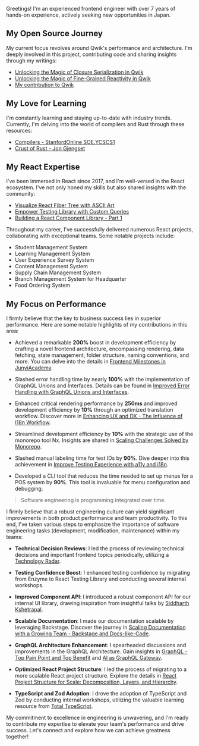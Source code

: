 Greetings! I'm an experienced frontend engineer with over 7 years of hands-on experience, actively seeking new opportunities in Japan.

## My Open Source Journey

My current focus revolves around Qwik's performance and architecture.
I'm deeply involved in this project, contributing code and sharing insights through my writings:

- [Unlocking the Magic of Closure Serialization in Qwik](/posts/unlocking-the-magic-of-closure-serialization-in-qwik/)
- [Unlocking the Magic of Fine-Grained Reactivity in Qwik](/posts/unlocking-the-magic-of-fine-grained-reactivity-in-qwik/)
- [My contribution to Qwik](https://github.com/BuilderIO/qwik/commits?author=wtlin1228)

## My Love for Learning

I'm constantly learning and staying up-to-date with industry trends.
Currently, I'm delving into the world of compilers and Rust through these resources:

- [Compilers - StanfordOnline SOE.YCSCS1](https://learning.edx.org/course/course-v1:StanfordOnline+SOE.YCSCS1+3T2020/home)
- [Crust of Rust - Jon Gjengset](https://www.youtube.com/playlist?list=PLqbS7AVVErFiWDOAVrPt7aYmnuuOLYvOa)

## My React Expertise

I've been immersed in React since 2017, and I'm well-versed in the React ecosystem.
I've not only honed my skills but also shared insights with the community:

- [Visualize React Fiber Tree with ASCII Art](/posts/visualize-react-fiber-tree-with-ascii-art/)
- [Empower Testing Library with Custom Queries](/posts/empower-testing-library-with-custom-queries/)
- [Building a React Component Library - Part 1](/posts/building-a-react-component-library-part1/)

Throughout my career, I've successfully delivered numerous React projects, collaborating with exceptional teams.
Some notable projects include:

- Student Management System
- Learning Management System
- User Experience Survey System
- Content Management System
- Supply Chain Management System
- Branch Management System for Headquarter
- Food Ordering System

## My Focus on Performance

I firmly believe that the key to business success lies in superior performance. Here are some notable highlights of my contributions in this area:

- Achieved a remarkable **200%** boost in development efficiency by crafting a novel frontend architecture, encompassing rendering, data fetching, state management, folder structure, naming conventions, and more. You can delve into the details in [Frontend Milestones in JunyiAcademy](https://github.com/wtlin1228/blog/blob/master/content/blog/0001-frontend-milestones-in-junyiacademy/index.md).

- Slashed error handling time by nearly **100%** with the implementation of GraphQL Unions and Interfaces. Details can be found in [Improved Error Handling with GraphQL Unions and Interfaces](/posts/graphql-top-pain-point-and-top-benefit/#improved-error-handling-with-graphql-unions-and-interfaces).

- Enhanced critical rendering performance by **250ms** and improved development efficiency by **10%** through an optimized translation workflow. Discover more in [Enhancing UX and DX - The Influence of I18n Workflow](/posts/enhancing-ux-and-dx-the-influence-of-i18n-workflow/).

- Streamlined development efficiency by **10%** with the strategic use of the monorepo tool Nx. Insights are shared in [Scaling Challenges Solved by Monorepo](/posts/scaling-challenges-solved-by-monorepo/).

- Slashed manual labeling time for test IDs by **90%**. Dive deeper into this achievement in [Improve Testing Experience with a11y and i18n](/posts/improve-testing-experience-with-a11y-and-i18n/).

- Developed a CLI tool that reduces the time needed to set up menus for a POS system by **90%**. This tool is invaluable for menu configuration and debugging.

> Software engineering is programming integrated over time.

I firmly believe that a robust engineering culture can yield significant improvements in both product performance and team productivity. To this end, I've taken various steps to emphasize the importance of software engineering tasks (development, modification, maintenance) within my teams:

- **Technical Decision Reviews**: I led the process of reviewing technical decisions and important frontend topics periodically, utilizing a [Technology Radar](https://www.thoughtworks.com/radar).

- **Testing Confidence Boost**: I enhanced testing confidence by migrating from Enzyme to React Testing Library and conducting several internal workshops.

- **Improved Component API**: I introduced a robust component API for our internal UI library, drawing inspiration from insightful talks by [Siddharth Kshetrapal](https://portal.gitnation.org/person/siddharth_kshetrapal).

- **Scalable Documentation**: I made our documentation scalable by leveraging Backstage. Discover the journey in [Scaling Documentation with a Growing Team - Backstage and Docs-like-Code](/posts/scaling-documentation-with-a-growing-team-backstage-and-docs-like-code/).

- **GraphQL Architecture Enhancement**: I spearheaded discussions and improvements in the GraphQL Architecture. Gain insights in [GraphQL - Top Pain Point and Top Benefit](/posts/graphql-top-pain-point-and-top-benefit/) and [AI as GraphQL Gateway](/posts/ai-as-graphql-gateway/).

- **Optimized React Project Structure**: I led the process of migrating to a more scalable React project structure. Explore the details in [React Project Structure for Scale: Decomposition, Layers, and Hierarchy](https://www.developerway.com/posts/react-project-structure).

- **TypeScript and Zod Adoption**: I drove the adoption of TypeScript and Zod by conducting internal workshops, utilizing the valuable learning resource from [Total TypeScript](https://www.totaltypescript.com/).

My commitment to excellence in engineering is unwavering, and I'm ready to contribute my expertise to elevate your team's performance and drive success. Let's connect and explore how we can achieve greatness together!
